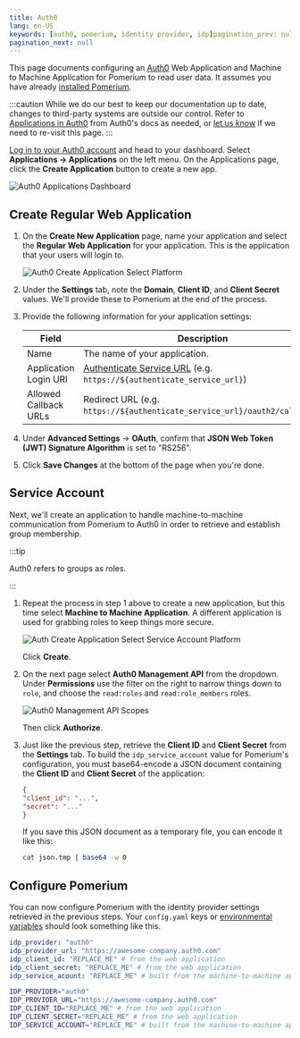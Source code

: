 ```yaml
---
title: Auth0
lang: en-US
keywords: [auth0, pomerium, identity provider, idp]pagination_prev: null
pagination_next: null
---
```



This page documents configuring an [Auth0] Web Application and Machine to Machine Application for Pomerium to read user data. It assumes you have already [installed Pomerium](/docs/install/).

:::caution
While we do our best to keep our documentation up to date, changes to third-party systems are outside our control. Refer to [Applications in Auth0](https://auth0.com/docs/applications) from Auth0's docs as needed, or [let us know](https://github.com/pomerium/pomerium/issues/new?assignees=&labels=&template=bug_report.md) if we need to re-visit this page.
:::

[Log in to your Auth0 account](https://manage.auth0.com/) and head to your dashboard. Select **Applications → Applications** on the left menu. On the Applications page, click the **Create Application** button to create a new app.

![Auth0 Applications Dashboard](./img/auth0/dashboard.png)

## Create Regular Web Application

1. On the **Create New Application** page, name your application and select the **Regular Web Application** for your application. This is the application that your users will login to.

   ![Auth0 Create Application Select Platform](./img/auth0/create.png)

1. Under the **Settings** tab, note the **Domain**, **Client ID**, and **Client Secret** values. We'll provide these to Pomerium at the end of the process.

1. Provide the following information for your application settings:

   | Field                        | Description                                                               |
   | ---------------------------- | ------------------------------------------------------------------------- |
   | Name                         | The name of your application.                                             |
   | Application Login URI        | [Authenticate Service URL] (e.g. `https://${authenticate_service_url}`)   |
   | Allowed Callback URLs        | Redirect URL (e.g. `https://${authenticate_service_url}/oauth2/callback`).|

1. Under **Advanced Settings** → **OAuth**, confirm that **JSON Web Token (JWT) Signature Algorithm** is set to "RS256".

1. Click **Save Changes** at the bottom of the page when you're done.

## Service Account

Next, we'll create an application to handle machine-to-machine communication from Pomerium to Auth0 in order to retrieve and establish group membership.

:::tip

Auth0 refers to groups as roles.

:::

1. Repeat the process in step 1 above to create a new application, but this time select **Machine to Machine Application**. A different application is used for grabbing roles to keep things more secure.

   ![Auth Create Application Select Service Account Platform](./img/auth0/create-m2m.png)

   Click **Create**.

1. On the next page select **Auth0 Management API** from the dropdown. Under **Permissions** use the filter on the right to narrow things down to `role`, and choose the `read:roles` and `read:role_members` roles.

   ![Auth0 Management API Scopes](./img/auth0/m2m-scopes.png)

   Then click **Authorize**.

1. Just like the previous step, retrieve the **Client ID** and **Client Secret** from the **Settings** tab. To build the `idp_service_account` value for Pomerium's configuration, you must base64-encode a JSON document containing the **Client ID** and **Client Secret** of the application:

   ```json
   {
   "client_id": "...",
   "secret": "..."
   }
   ```

   If you save this JSON document as a temporary file, you can encode it like this:

   ```bash
   cat json.tmp | base64 -w 0
   ```

## Configure Pomerium

You can now configure Pomerium with the identity provider settings retrieved in the previous steps. Your `config.yaml` keys or [environmental variables] should look something like this.

<Tabs>
<TabItem value="config.yaml" label="config.yaml">

```yaml
idp_provider: "auth0"
idp_provider_url: "https://awesome-company.auth0.com"
idp_client_id: "REPLACE_ME" # from the web application
idp_client_secret: "REPLACE_ME" # from the web application
idp_service_acount: "REPLACE_ME" # built from the machine-to-machine application, base64-encoded
```

</TabItem>
<TabItem value="Environment Variables" label="Environment Variables">

```bash
IDP_PROVIDER="auth0"
IDP_PROVIDER_URL="https://awesome-company.auth0.com"
IDP_CLIENT_ID="REPLACE_ME" # from the web application
IDP_CLIENT_SECRET="REPLACE_ME" # from the web application
IDP_SERVICE_ACCOUNT="REPLACE_ME" # built from the machine-to-machine application, base64-encoded
```

</TabItem>
</Tabs>

[Auth0]: https://auth0.com/
[authenticate service url]: /docs/reference/authenticate-service-url
[environmental variables]: https://en.wikipedia.org/wiki/Environment_variable
